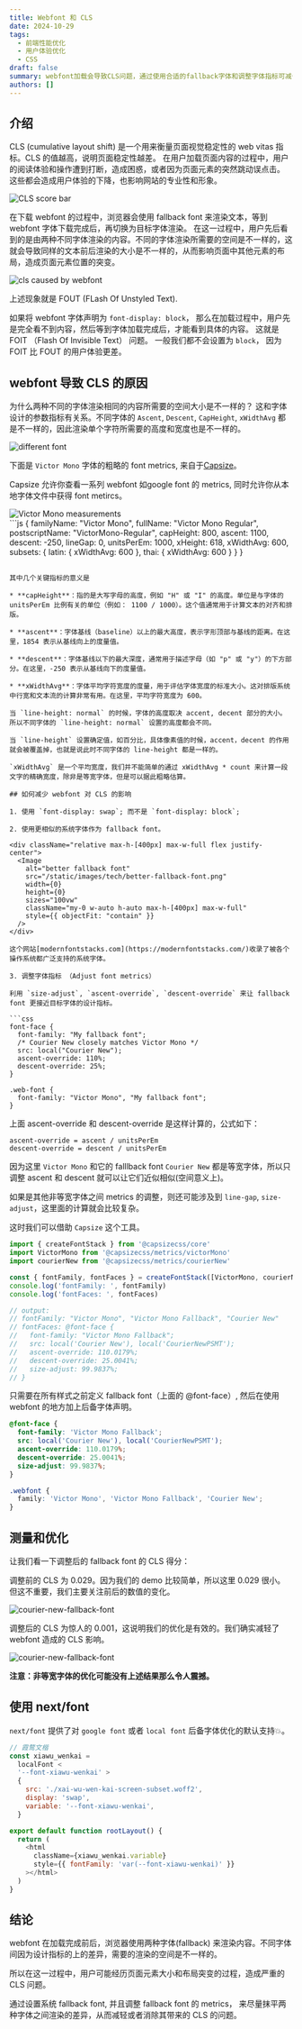```yaml
---
title: Webfont 和 CLS
date: 2024-10-29
tags:
  - 前端性能优化
  - 用户体验优化
  - CSS
draft: false
summary: webfont加载会导致CLS问题，通过使用合适的fallback字体和调整字体指标可减少影响，提高用户体验。
authors: []
---
```


<TOCInline toc={props.toc} />

## 介绍

CLS (cumulative layout shift) 是一个用来衡量页面视觉稳定性的 web vitas 指标。CLS 的值越高，说明页面稳定性越差。
在用户加载页面内容的过程中，用户的阅读体验和操作遭到打断，造成困惑，或者因为页面元素的突然跳动误点击。
这些都会造成用户体验的下降，也影响网站的专业性和形象。

<div className="relative flex max-h-[400px] max-w-full justify-center">
  <Image
    alt="CLS score bar"
    src="/static/images/tech/cls-score-bar.webp"
    width={0}
    height={0}
    sizes="100vw"
    className="my-0 h-auto max-h-[400px] w-auto max-w-full"
    style={{ objectFit: 'contain' }}
  />
</div>

在下载 webfont 的过程中，浏览器会使用 fallback font 来渲染文本，等到 webfont 字体下载完成后，再切换为目标字体渲染。
在这一过程中，用户先后看到的是由两种不同字体渲染的内容。不同的字体渲染所需要的空间是不一样的，这就会导致同样的文本前后渲染的大小是不一样的，从而影响页面中其他元素的布局，造成页面元素位置的突变。

<div className="relative flex max-h-[400px] max-w-full justify-center">
  <Image
    alt="cls caused by webfont"
    src="/static/gif/tech/cls-caused-by-webfont.gif"
    width={0}
    height={0}
    sizes="100vw"
    className="my-0 h-auto max-h-[400px] w-auto max-w-full"
    style={{ objectFit: 'contain' }}
  />
</div>

上述现象就是 FOUT (FLash Of Unstyled Text).

如果将 webfont 字体声明为 `font-display: block`， 那么在加载过程中，用户先是完全看不到内容，然后等到字体加载完成后，才能看到具体的内容。
这就是 FOIT （Flash Of Invisible Text） 问题。
一般我们都不会设置为 `block`， 因为 FOIT 比 FOUT 的用户体验更差。

## webfont 导致 CLS 的原因

为什么两种不同的字体渲染相同的内容所需要的空间大小是不一样的？
这和字体设计的参数指标有关系。不同字体的 `Ascent`, `Descent`, `CapHeight`, `xWidthAvg` 都是不一样的，因此渲染单个字符所需要的高度和宽度也是不一样的。

<div className="relative flex max-h-[400px] max-w-full justify-center">
  <Image
    alt="different font"
    src="/static/images/tech/different font.png"
    width={0}
    height={0}
    sizes="100vw"
    className="my-0 h-auto max-h-[400px] w-auto max-w-full"
    style={{ objectFit: 'contain' }}
  />
</div>

下面是 `Victor Mono` 字体的粗略的 font metrics, 来自于[Capsize](https://seek-oss.github.io/capsize/)。

Capsize 允许你查看一系列 webfont 如google font 的 metrics, 同时允许你从本地字体文件中获得 font metircs。

<div className="relative max-h-[400px] max-w-full flex justify-center">
  <Image 
    alt="Victor Mono measurements" 
    src="/static/images/tech/Victo-Mono-measurements.png"
    width={0}
    height={0}
    sizes="100vw"
    className="my-0 w-auto h-auto max-h-[400px] max-w-full"
    style={{ objectFit: "contain" }}
  />
</div>
```js
{
  familyName: "Victor Mono",
  fullName: "Victor Mono Regular",
  postscriptName: "VictorMono-Regular",
  capHeight: 800,
  ascent: 1100,
  descent: -250,
  lineGap: 0,
  unitsPerEm: 1000,
  xHeight: 618,
  xWidthAvg: 600,
  subsets: {
    latin: {
      xWidthAvg: 600
    },
    thai: {
      xWidthAvg: 600
    }
  }
}

````

其中几个关键指标的意义是

* **capHeight**：指的是大写字母的高度，例如 "H" 或 "I" 的高度。单位是与字体的 unitsPerEm 比例有关的单位（例如： 1100 / 1000）。这个值通常用于计算文本的对齐和排版。

* **ascent**：字体基线（baseline）以上的最大高度，表示字形顶部与基线的距离。在这里，1854 表示从基线向上的度量值。

* **descent**：字体基线以下的最大深度，通常用于描述字母（如 "p" 或 "y"）的下方部分。在这里，-250 表示从基线向下的度量值。

* **xWidthAvg**：字体平均字符宽度的度量，用于评估字体宽度的标准大小。这对排版系统中行宽和文本流的计算非常有用。在这里，平均字符宽度为 600。

当 `line-height: normal` 的时候，字体的高度取决 accent, decent 部分的大小。所以不同字体的 `line-height: normal` 设置的高度都会不同。

当 `line-height` 设置确定值，如百分比，具体像素值的时候，accent，decent 的作用就会被覆盖掉，也就是说此时不同字体的 line-height 都是一样的。

`xWidthAvg` 是一个平均宽度，我们并不能简单的通过 xWidthAvg * count 来计算一段文字的精确宽度，除非是等宽字体，但是可以据此粗略估算。

## 如何减少 webfont 对 CLS 的影响

1. 使用 `font-display: swap`; 而不是 `font-display: block`;

2. 使用更相似的系统字体作为 fallback font。

<div className="relative max-h-[400px] max-w-full flex justify-center">
  <Image
    alt="better fallback font"
    src="/static/images/tech/better-fallback-font.png"
    width={0}
    height={0}
    sizes="100vw"
    className="my-0 w-auto h-auto max-h-[400px] max-w-full"
    style={{ objectFit: "contain" }}
  />
</div>

这个网站[modernfontstacks.com](https://modernfontstacks.com/)收录了被各个操作系统都广泛支持的系统字体。

3. 调整字体指标 （Adjust font metrics）

利用 `size-adjust`, `ascent-override`, `descent-override` 来让 fallback font 更接近目标字体的设计指标。

```css
font-face {
  font-family: "My fallback font";
  /* Courier New closely matches Victor Mono */
  src: local("Courier New");
  ascent-override: 110%;
  descent-override: 25%;
}

.web-font {
  font-family: "Victor Mono", "My fallback font";
}
````

上面 ascent-override 和 descent-override 是这样计算的，公式如下：

```text
ascent-override = ascent / unitsPerEm
descent-override = descent / unitsPerEm
```

因为这里 `Victor Mono` 和它的 falllback font `Courier New` 都是等宽字体，所以只调整 ascent 和 descent 就可以让它们近似相似(空间意义上)。

如果是其他非等宽字体之间 metrics 的调整，则还可能涉及到 `line-gap`, `size-adjust`，这里面的计算就会比较复杂。

这时我们可以借助 `Capsize` 这个工具。

```javascript
import { createFontStack } from '@capsizecss/core'
import VictorMono from '@capsizecss/metrics/victorMono'
import courierNew from '@capsizecss/metrics/courierNew'

const { fontFamily, fontFaces } = createFontStack([VictorMono, courierNew])
console.log('fontFamily: ', fontFamily)
console.log('fontFaces: ', fontFaces)

// output:
// fontFamily: "Victor Mono", "Victor Mono Fallback", "Courier New"
// fontFaces: @font-face {
//   font-family: "Victor Mono Fallback";
//   src: local('Courier New'), local('CourierNewPSMT');
//   ascent-override: 110.0179%;
//   descent-override: 25.0041%;
//   size-adjust: 99.9837%;
// }
```

只需要在所有样式之前定义 fallback font（上面的 @font-face）, 然后在使用 webfont 的地方加上后备字体声明。

```css
@font-face {
  font-family: 'Victor Mono Fallback';
  src: local('Courier New'), local('CourierNewPSMT');
  ascent-override: 110.0179%;
  descent-override: 25.0041%;
  size-adjust: 99.9837%;
}

.webfont {
  family: 'Victor Mono', 'Victor Mono Fallback', 'Courier New';
}
```

## 测量和优化

让我们看一下调整后的 fallback font 的 CLS 得分：

调整前的 CLS 为 0.029。因为我们的 demo 比较简单，所以这里 0.029 很小。但这不重要，我们主要关注前后的数值的变化。

<div className="relative flex max-h-[400px] max-w-full justify-center">
  <Image
    alt="courier-new-fallback-font"
    src="/static/images/tech/courier-new-fallback-font.png"
    width={0}
    height={0}
    sizes="100vw"
    className="my-0 h-auto max-h-[400px] w-auto max-w-full"
    style={{ objectFit: 'contain' }}
  />
</div>

调整后的 CLS 为惊人的 0.001，这说明我们的优化是有效的。我们确实减轻了 webfont 造成的 CLS 影响。

<div className="relative flex max-h-[400px] max-w-full justify-center">
  <Image
    alt="courier-new-fallback-font"
    src="/static/images/tech/victor-mono-fallback-font.png"
    width={0}
    height={0}
    sizes="100vw"
    className="my-0 h-auto max-h-[400px] w-auto max-w-full"
    style={{ objectFit: 'contain' }}
  />
</div>

**注意：非等宽字体的优化可能没有上述结果那么令人震撼。**

## 使用 next/font

`next/font` 提供了对 `google font` 或者 `local font` 后备字体优化的默认支持💥。

```javascript
// 霞鹜文楷
const xiawu_wenkai =
  localFont <
  '--font-xiawu-wenkai' >
  {
    src: './xai-wu-wen-kai-screen-subset.woff2',
    display: 'swap',
    variable: '--font-xiawu-wenkai',
  }

export default function rootLayout() {
  return (
    <html
      className={xiawu_wenkai.variable}
      style={{ fontFamily: 'var(--font-xiawu-wenkai)' }}
    ></html>
  )
}
```

## 结论

webfont 在加载完成前后，浏览器使用两种字体(fallback) 来渲染内容。不同字体间因为设计指标的上的差异，需要的渲染的空间是不一样的。

所以在这一过程中，用户可能经历页面元素大小和布局突变的过程，造成严重的 CLS 问题。

通过设置系统 fallback font, 并且调整 fallback font 的 metrics， 来尽量抹平两种字体之间渲染的差异，从而减轻或者消除其带来的 CLS 的问题。
